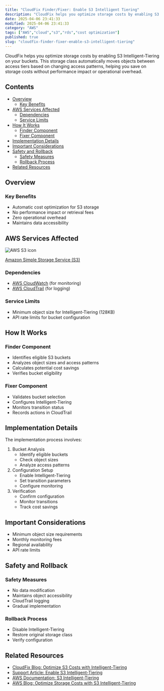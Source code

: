 ```yaml
---
title: "CloudFix Finder/Fixer: Enable S3 Intelligent Tiering"
description: "CloudFix helps you optimize storage costs by enabling S3 Intelligent-Tiering on your buckets. This storage class automatically moves objects between access tier..."
date: 2025-04-06 23:41:33
modified: 2025-04-06 23:41:33
category: "AWS"
tags: ["AWS","cloud","s3","rds","cost optimization"]
published: true
slug: "cloudfix-finder-fixer-enable-s3-intelligent-tiering"
---
```


CloudFix helps you optimize storage costs by enabling S3 Intelligent-Tiering on your buckets. This storage class automatically moves objects between access tiers based on changing access patterns, helping you save on storage costs without performance impact or operational overhead.

## Contents

-   [Overview](#overview)
    -   [Key Benefits](#key-benefits)
-   [AWS Services Affected](#aws-services-affected)
    -   [Dependencies](#dependencies)
    -   [Service Limits](#service-limits)
-   [How It Works](#how-it-works)
    -   [Finder Component](#finder-component)
    -   [Fixer Component](#fixer-component)
-   [Implementation Details](#implementation-details)
-   [Important Considerations](#important-considerations)
-   [Safety and Rollback](#safety-and-rollback)
    -   [Safety Measures](#safety-measures)
    -   [Rollback Process](#rollback-process)
-   [Related Resources](#related-resources)

## Overview

### Key Benefits

-   Automatic cost optimization for S3 storage
-   No performance impact or retrieval fees
-   Zero operational overhead
-   Maintains data accessibility

## AWS Services Affected

![AWS S3 icon](/media/uploads/Simple-Storage-Service.svg)

[Amazon Simple Storage Service (S3)](https://docs.aws.amazon.com/AmazonS3/latest/userguide/Welcome.html)

### Dependencies

-   [AWS CloudWatch](https://docs.aws.amazon.com/AmazonCloudWatch/latest/monitoring/WhatIsCloudWatch.html) (for monitoring)
-   [AWS CloudTrail](https://docs.aws.amazon.com/awscloudtrail/latest/userguide/cloudtrail-user-guide.html) (for logging)

### Service Limits

-   Minimum object size for Intelligent-Tiering (128KB)
-   API rate limits for bucket configuration

## How It Works

### Finder Component

-   Identifies eligible S3 buckets
-   Analyzes object sizes and access patterns
-   Calculates potential cost savings
-   Verifies bucket eligibility

### Fixer Component

-   Validates bucket selection
-   Configures Intelligent-Tiering
-   Monitors transition status
-   Records actions in CloudTrail

## Implementation Details

The implementation process involves:

1.  Bucket Analysis
    -   Identify eligible buckets
    -   Check object sizes
    -   Analyze access patterns
2.  Configuration Setup
    -   Enable Intelligent-Tiering
    -   Set transition parameters
    -   Configure monitoring
3.  Verification
    -   Confirm configuration
    -   Monitor transitions
    -   Track cost savings

## Important Considerations

-   Minimum object size requirements
-   Monthly monitoring fees
-   Regional availability
-   API rate limits

## Safety and Rollback

### Safety Measures

-   No data modification
-   Maintains object accessibility
-   CloudTrail logging
-   Gradual implementation

### Rollback Process

-   Disable Intelligent-Tiering
-   Restore original storage class
-   Verify configuration

## Related Resources

-   [CloudFix Blog: Optimize S3 Costs with Intelligent-Tiering](/blog/optimize-s3-costs-intelligent-tiering)
-   [Support Article: Enable S3 Intelligent-Tiering](https://support.cloudfix.com/article/16959-enable-s3-intelligent-tiering)
-   [AWS Documentation: S3 Intelligent-Tiering](https://docs.aws.amazon.com/AmazonS3/latest/userguide/intelligent-tiering.html)
-   [AWS Blog: Optimize Storage Costs with S3 Intelligent-Tiering](https://aws.amazon.com/blogs/storage/optimize-storage-costs-with-amazon-s3-intelligent-tiering/)
